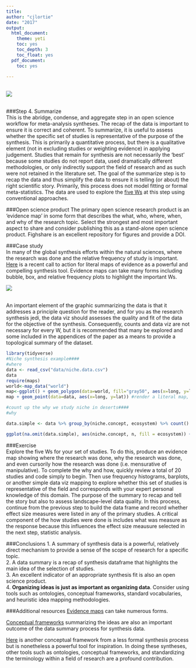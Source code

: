 ```yaml
---
title: 
author: "cjlortie"
date: "2017"
output:
  html_document:
    theme: yeti
    toc: yes
    toc_depth: 3
    toc_float: yes
  pdf_document:
    toc: yes
   
---
```


<br>
![](./summarize.jpg)     
<br>

###Step 4. Summarize  
This is the abridge, condense, and aggregate step in an open science workflow for meta-analysis syntheses. The recap of the data is important to ensure it is correct and coherent. To summarize, it is useful to assess whether the specific set of studies is representative of the purpose of the synthesis. This is primarily a quantitative process, but there is a qualitative element (not in excluding studies or weighting evidence) in applying judgement. Studies that remain for synthesis are not necessarily the 'best' because some studies do not report data, used dramatically different methodologies, or only indirectly support the field of research and as such were not retained in the literature set. The goal of the summarize step is to recap the data and thus simplify the data to ensure it is telling (or about) the right scientific story. Primarily, this process does not model fitting or formal meta-statistics. The data are used to explore the [five Ws](https://en.wikipedia.org/wiki/Five_Ws) at this step using conventional approaches.

###Open science product
The primary open science research product is an 'evidence map' in some form that describes the what, who, where, when, and why of the research topic. Select the strongest and most important aspect to share and consider publishing this as a stand-alone open science product. Fighshare is an excellent repository for figures and provide a DOI.

###Case study  
In many of the global synthesis efforts within the natural sciences, where the research was done and the relative frequency of study is important. [Here](http://www.nature.com/news/sustainability-map-the-evidence-1.18962) is a recent call to action for literal maps of evidence as a powerful and compelling synthesis tool. Evidence maps can take many forms including bubble, box, and relative frequency plots to highlight the important Ws.

![](./evidence.map.jpg)  
<br>

An important element of the graphic summarizing the data is that it addresses a principle question for the reader, and for you as the research synthesis jedi, the data viz should assesses the quality and fit of the data for the objective of the synthesis. Consequently, counts and data viz are not necessary for every W, but it is recommended that many be explored and some included in the appendices of the paper as a means to provide a topological summary of the dataset.

```r
library(tidyverse)
#Niche synthesis example####
#where
data <- read_csv("data/niche.data.csv")
data
require(maps)
world<-map_data("world")
map<-ggplot() + geom_polygon(data=world, fill="gray50", aes(x=long, y=lat, group=group))
map + geom_point(data=data, aes(x=long, y=lat)) #render a literal map, i.e. evidence map, of where we study the niche in deserts globally

#count up the why we study niche in deserts####  
#why

data.simple <- data %>% group_by(niche.concept, ecosystem) %>% count()

ggplot(na.omit(data.simple), aes(niche.concept, n, fill = ecosystem)) + geom_bar(stat = "identity") + coord_flip() + scale_fill_brewer(palette = "Blues")

```

###Exercise  
Explore the five Ws for your set of studies. To do this, produce an evidence map showing where the research was done, why the research was done, and even cursorily how the research was done (i.e. mensurative of manipulative). To complete the why and how, quickly review a total of 20 studies and code simply to begin. Then use frequency histograms, barplots, or another simple data viz mapping to explore whether this set of studies is representative of the field and corresponds with your expert personal knowledge of this domain. The purpose of the summary to recap and tell the story but also to assess landscape-level data quality. In this process, continue from the previous step to build the data frame and record whether effect size measures were listed in any of the primary studies. A critical component of the how studies were done is includes what was measure as the response because this influences the effect size meausure selected in the next step, statistic analysis.

###Conclusions
1. A summary of synthesis data is a powerful, relatively direct mechanism to provide a sense of the scope of research for a specific topic.  
2. A data summary is a recap of synthesis dataframe that highlights the main idea of the selection of studies.  
3. An excellent indicator of an appropriate synthesis fit is also an open science product.  
4. **Organizing ideas is just as important as organizing data**.  Consider using tools such as ontologies, conceptual frameworks, standard vocabularies, and heuristic idea mapping methodologies.

###Additional resources
[Evidence maps](https://systematicreviewsjournal.biomedcentral.com/articles/10.1186/s13643-016-0204-x) can take numerous forms.  

[Conceptual frameworks](http://onlinelibrary.wiley.com/doi/10.1111/geb.12202/full) summarizing the ideas are also an important outcome of the data summary process for synthesis data.  

[Here](http://onlinelibrary.wiley.com/doi/10.1111/j.1466-8238.2011.00713.x/abstract) is another conceptual framework from a less formal synthesis process but is nonetheless a powerful tool for inspiration. In doing these syntheses, other tools such as ontologies, conceptual frameworks, and standardizing the terminology within a field of research are a profound contribution.